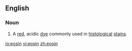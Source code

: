 ==English==
{{wikipedia}}
===Noun===
{{en-noun|-}}

# A [[red]], acidic [[dye]] commonly used in [[histological]] [[stain]]s.

[[io:eosin]]
[[vi:eosin]]
[[zh:eosin]]